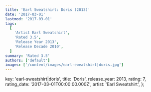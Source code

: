 ```yaml
---
title: 'Earl Sweatshirt: Doris (2013)'
date: '2017-03-01'
lastmod: '2017-03-01'
tags:
  [
    'Artist Earl Sweatshirt',
    'Rated 3.5',
    'Release Year 2013',
    'Release Decade 2010',
  ]
summary: 'Rated 3.5'
authors: ['default']
images: ['/content/images/earl-sweatshirt|doris.jpg']
---
```


  key: 'earl-sweatshirt|doris',
  title: 'Doris',
  release_year: 2013,
  rating: 7,
  rating_date: '2017-03-01T00:00:00.000Z',
  artist: 'Earl Sweatshirt',
};

<MusicRating data={data} />
